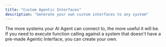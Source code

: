 ```yaml
---
title: "Custom Agentic Interfaces"
description: "Generate your own custom interfaces to any system"
---
```


The more systems your AI Agent can connect to, the more useful it will be. If you need to execute function calling against a system that doesn't have a pre-made Agentic Interface, you can create your own.